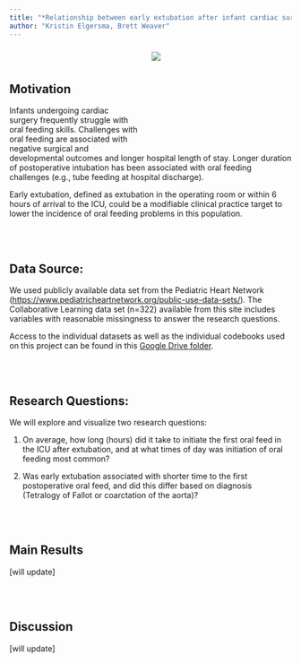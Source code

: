 ```yaml
---
title: "*Relationship between early extubation after infant cardiac surgery and time to first postoperative oral feeds*"
author: "Kristin Elgersma, Brett Weaver"
---
```


<div style= "float : right; position : relative; top: 0px; width : 250px; height : 180px; padding-left: 24px; margin-bottom : 0px; font-size : 9px">
![](./docs/phn.jpg)
</div>
<br>
<br>



## Motivation

Infants undergoing cardiac surgery frequently struggle with oral feeding skills. Challenges with oral feeding are associated with negative surgical and developmental outcomes and longer hospital length of stay. Longer duration of postoperative intubation has been associated with oral feeding challenges (e.g., tube feeding at hospital discharge). 

Early extubation, defined as extubation in the operating room or within 6 hours of arrival to the ICU, could be a modifiable clinical practice target to lower the incidence of oral feeding problems in this population.


<br>
<br>

## Data Source:


We used publicly available data set from the Pediatric Heart Network (<https://www.pediatricheartnetwork.org/public-use-data-sets/>). The Collaborative Learning data set (n=322) available from this site includes variables with reasonable missingness to answer the research questions.

Access to the individual datasets as well as the individual codebooks used on this project can be found in this [Google Drive folder](https://drive.google.com/drive/folders/1nEju46WGxUcpoGwxt1o80tLt_MeIVnuo).

<br>
<br>

## Research Questions:


We will explore and visualize two research questions:

1.  On average, how long (hours) did it take to initiate the first oral feed in the ICU after extubation, and at what times of day was initiation of oral feeding most common?  

2.  Was early extubation associated with shorter time to the first postoperative oral feed, and did this differ based on diagnosis (Tetralogy of Fallot or coarctation of the aorta)?


<br>
<br>

## Main Results

[will update]


<br>
<br>

## Discussion

[will update]
  
  


